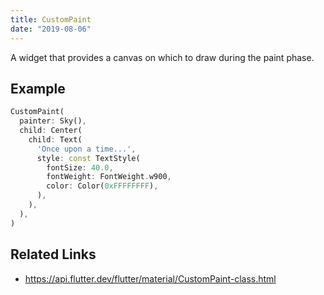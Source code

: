 ```yaml
---
title: CustomPaint
date: "2019-08-06"
---
```


A widget that provides a canvas on which to draw during the paint phase.

## Example

```dart liveslice=CustomPaint
CustomPaint(
  painter: Sky(),
  child: Center(
    child: Text(
      'Once upon a time...',
      style: const TextStyle(
        fontSize: 40.0,
        fontWeight: FontWeight.w900,
        color: Color(0xFFFFFFFF),
      ),
    ),
  ),
)
```

## Related Links
- https://api.flutter.dev/flutter/material/CustomPaint-class.html

